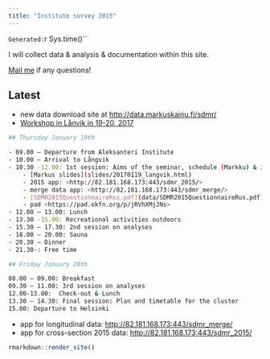 ```yaml
---
title: "Institute survey 2015"
---
```


`Generated: `r Sys.time()``

I will collect data & analysis & documentation within this site.

<a href="mailto:markuskainu@gmail.com?Subject=AIsurvey-site" target="_top">Mail me</a> if any questions!

## Latest

- new data download site at <http://data.markuskainu.fi/sdmr/>
- [Workshop in Lånvik in 19-20, 2017](workshop_langvik_20170119.html)

```bash
## Thursday January 19th

- 09.00 – Departure from Aleksanteri Institute
- 10.00 – Arrival to Långvik
- 10.30 -12.00: 1st session: Aims of the seminar, schedule (Markku) & introduction to analytical tool (Markus)
    - [Markus slides](slides/20170119_langvik.html)
    - 2015 app: <http://82.181.168.173:443/sdmr_2015/>
    - merge data app: <http://82.181.168.173:443/sdmr_merge/>
    - [SDMR2015QuestionnaireRus.pdf](data/SDMR2015QuestionnaireRus.pdf)
    - pad <https://pad.okfn.org/p/jRVhXMjJNs>
- 12.00 – 13.00: Lunch
- 13.30 -15.00: Recreational activities outdoors
- 15.30 – 17.30: 2nd session on analyses
- 18.00 – 20.00: Sauna
- 20.30 – Dinner
- 21.30-: Free time

## Friday January 20th 

08.00 – 09.00: Breakfast
09.30 – 11.00: 3rd session on analyses
12.00-13.00:  Check-out & Lunch
13.30 – 14.30: Final session: Plan and timetable for the cluster
15.00: Departure to Helsinki
```

- app for longitudinal data: <http://82.181.168.173:443/sdmr_merge/>
- app for cross-section 2015 data: <http://82.181.168.173:443/sdmr_2015/>





<!-- <a href="https://www.r-project.org/"> -->
<!-- <img src="https://www.r-project.org/logo/Rlogo.png" alt="Smiley face" style="float:right;width:150px;"> -->
<!-- </a> -->



```r
rmarkdown::render_site()
```
